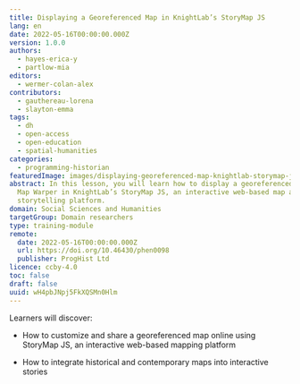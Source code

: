 ```yaml
---
title: Displaying a Georeferenced Map in KnightLab’s StoryMap JS
lang: en
date: 2022-05-16T00:00:00.000Z
version: 1.0.0
authors:
  - hayes-erica-y
  - partlow-mia
editors:
  - wermer-colan-alex
contributors:
  - gauthereau-lorena
  - slayton-emma
tags:
  - dh
  - open-access
  - open-education
  - spatial-humanities
categories:
  - programming-historian
featuredImage: images/displaying-georeferenced-map-knightlab-storymap-js.png
abstract: In this lesson, you will learn how to display a georeferenced map from
  Map Warper in KnightLab’s StoryMap JS, an interactive web-based map and
  storytelling platform.
domain: Social Sciences and Humanities
targetGroup: Domain researchers
type: training-module
remote:
  date: 2022-05-16T00:00:00.000Z
  url: https://doi.org/10.46430/phen0098
  publisher: ProgHist Ltd
licence: ccby-4.0
toc: false
draft: false
uuid: wH4pbJNpj5FkXQSMn0Hlm
---
```

Learners will discover:

- How to customize and share a georeferenced map online using StoryMap JS, an interactive web-based mapping platform
- How to integrate historical and contemporary maps into interactive stories

  <ExternalResource title="Interested in learning more?" subtitle="Check out <Displaying a Georeferenced Map in KnightLab’s StoryMap JS>" url="https://doi.org/10.46430/phen0098" />